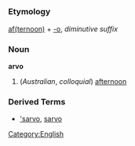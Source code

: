 =={{en}}==
[[Category:English]]
===Etymology===
[[afternoon|af(ternoon)]] + [[-o]], ''diminutive suffix''
===Noun===
'''arvo'''

#(''Australian'', ''colloquial'') [[afternoon]]
===Derived Terms===
*[['sarvo]], [[sarvo]]